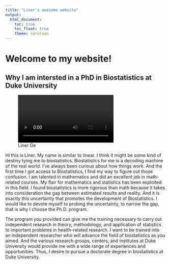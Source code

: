 ```yaml
---
title: "Liner's awesome website"
output: 
  html_document:
    toc: true
    toc_float: true
    theme: cerulean
---
```


# Welcome to my website!

## Why I am intersted in a PhD in Biostatistics at Duke University

![Liner Ge](liner.mp4)

Hi this is Liner. My name is similar to linear. I think it might be some kind of destiny tying me to biostatistics. Biostatistics for me is a decoding machine of the real world. I've always been curious about how things work. And the first time I got access to Biostatistics, I find my way to figure out those confusion. I am talented in mathematics and did an excellent job in math-related courses. My flair for mathematics and statistics has been exploited in this field. I found biostatistics is more rigorous than math because it takes into consideration the gap between estimated results and reality. And it is exactly this uncertainty that promotes the development of Biostatistics. I would like to devote myself to probing the uncertainty, to narrow the gap, that is why I choose the Ph.D. program.

The program you provided can give me the training necessary to carry out independent research in theory, methodology, and application of statistics to important problems in health-related research. I want to be trained into an independent researcher who will advance the field of biostatistics as you aimed. And the various research groups, centers, and institutes at Duke University would provide me with a wide range of experiences and opportunities. Thus, I desire to pursue a doctorate degree in biostatistics at Duke University.


